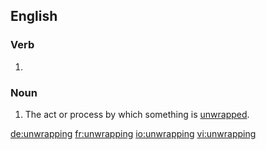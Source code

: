 ==English==

===Verb===
{{head|en|present participle}}

# {{present participle of|unwrap|lang=en|nocat=1}}

===Noun===
{{en-noun}}

# The act or process by which something is [[unwrap]]ped.

[[de:unwrapping]]
[[fr:unwrapping]]
[[io:unwrapping]]
[[vi:unwrapping]]
